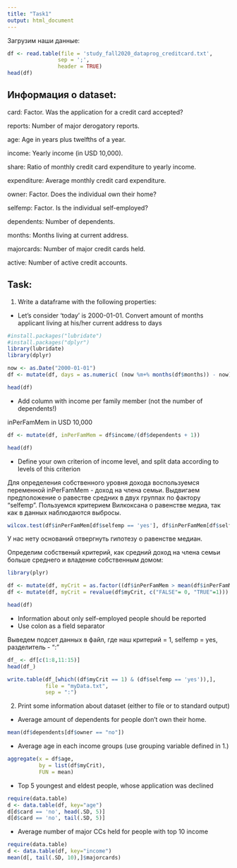 ```yaml
---
title: "Task1"
output: html_document
---
```

  
Загрузим наши данные:

```r
df <- read.table(file = 'study_fall2020_dataprog_creditcard.txt',
                sep = ';',
                header = TRUE)
head(df)
```


## Информация о dataset:

card: Factor. Was the application for a credit card accepted?


reports: Number of major derogatory reports.


age: Age in years plus twelfths of a year.


income: Yearly income (in USD 10,000).


share: Ratio of monthly credit card expenditure to yearly income.


expenditure: Average monthly credit card expenditure.


owner: Factor. Does the individual own their home?


selfemp: Factor. Is the individual self-employed?


dependents: Number of dependents.


months: Months living at current address.


majorcards: Number of major credit cards held.


active: Number of active credit accounts.


## Task:


1. Write a dataframe with the following properties:


- Let's consider 'today' is 2000-01-01. Convert amount of months applicant living at his/her current address to days


```r
#install.packages("lubridate")
#install.packages("dplyr")
library(lubridate)
library(dplyr)

now <- as.Date("2000-01-01")
df <- mutate(df, days = as.numeric( (now %m+% months(df$months)) - now))

head(df)
```

- Add column with income per family member (not the number of dependents!)


inPerFamMem in USD 10,000

```r

df <- mutate(df, inPerFamMem = df$income/(df$dependents + 1))

head(df)
```

- Define your own criterion of income level, and split data according to levels of this criterion


Для определения собственного уровня дохода воспользуемся переменной inPerFamMem - доход на члена семьи. Выдвигаем предположение о равестве средних в двух группах по фактору "selfemp". Пользуемся критерием Вилкоксана о равенстве медиа, так как в данных наблюдаются выбросы.

```r
wilcox.test(df$inPerFamMem[df$selfemp == 'yes'], df$inPerFamMem[df$selfemp == 'no'])

```

У нас нету оснований отвергнуть гипотезу о равенстве медиан.


Определим собственый критерий, как средний доход на члена семьи больше среднего и владение собственным домом:
```r
library(plyr)

df <- mutate(df, myCrit = as.factor((df$inPerFamMem > mean(df$inPerFamMem)) & (df$owner == 'yes')))
df <- mutate(df, myCrit = revalue(df$myCrit, c("FALSE"= 0, "TRUE"=1)))

head(df)

```

- Information about only self-employed people should be reported
- Use colon as a field separator


Выведем подсет данных в файл, где наш критерий = 1, selfemp = yes, разделитель - ":"
```r
df_ <- df[c(1:8,11:15)]
head(df_)

write.table(df_[which((df$myCrit == 1) & (df$selfemp == 'yes')),],
            file = "myData.txt",
            sep = ":")
```


2. Print some information about dataset (either to file or to standard output)


- Average amount of dependents for people don't own their home.


```r
mean(df$dependents[df$owner == "no"])
```


- Average age in each income groups (use grouping variable defined in 1.)
```r
aggregate(x = df$age,                
          by = list(df$myCrit),              
          FUN = mean)
```


- Top 5 youngest and eldest people, whose application was declined


```r
require(data.table)
d <- data.table(df, key="age")
d[d$card == 'no', head(.SD, 5)]
d[d$card == 'no', tail(.SD, 5)]
```


- Average number of major CCs held for people with top 10 income

```r
require(data.table)
d <- data.table(df, key="income")
mean(d[, tail(.SD, 10),]$majorcards)
```
